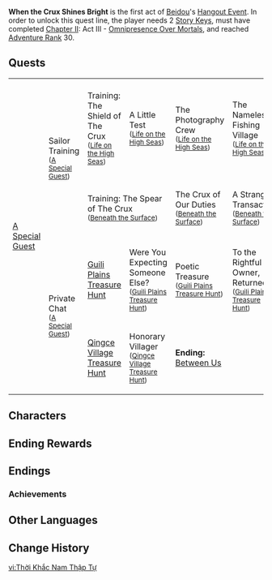 {{Act Infobox
|image          = Story Card Hangout Beidou.png
|type           = Hangout
|act            = I
|character      = Beidou
|ARReq          = 30
|archonQuestReq = [[Chapter II]]: Act III - [[Omnipresence Over Mortals]]
|keyReq         = 2
}}
'''When the Crux Shines Bright ''' is the first act of [[Beidou]]'s [[Hangout Event]]. In order to unlock this quest line, the player needs 2 [[Story Key]]s, must have completed [[Chapter II]]: Act III - [[Omnipresence Over Mortals]], and reached [[Adventure Rank]] 30.
==Quests==
{| class="wikitable" style="width:100%;"
|-
| rowspan="6" |[[A Special Guest]]
| rowspan="4" |Sailor Training<br /><small>([[A Special Guest#Sailor Training|A Special Guest]])</small>
| rowspan="3" |Training: The Shield of The Crux<br /><small>([[Life on the High Seas#Training: The Shield of The Crux|Life on the High Seas]])</small>
| rowspan="3" |A Little Test<br /><small>([[Life on the High Seas#A Little Test|Life on the High Seas]])</small>
| rowspan="2" |The Photography Crew<br /><small>([[Life on the High Seas#The Photography Crew|Life on the High Seas]])</small>
| rowspan="2" |The Nameless Fishing Village<br /><small>([[Life on the High Seas#The Nameless Fishing Village|Life on the High Seas]])</small>
| rowspan="2" |The Long Years<br /><small>([[Life on the High Seas#The Long Years|Life on the High Seas]])</small>
| rowspan="2" |A Smattering of Memories<br /><small>([[Life on the High Seas#A Smattering of Memories|Life on the High Seas]])</small>
|Snap!<br /><small>([[Life on the High Seas#Snap!|Life on the High Seas]])</small>
|'''Ending:''' [[Life on the High Seas#Ending: Photography Class for Two|Photography Class for Two]]
|-
|'''Ending:''' [[Life on the High Seas#Ending: .22Flirtatious.22|"Flirtatious"]]
|
|-
| rowspan="2" |The Crux of Our Duties<br /><small>([[Beneath the Surface#The Crux of Our Duties|Beneath the Surface]])</small>
| rowspan="2" |A Strange Transaction<br /><small>([[Beneath the Surface#A Strange Transaction|Beneath the Surface]])</small>
| rowspan="2" |'''Ending:''' [[Beneath the Surface#Ending: Once Everything is Over|Once Everything is Over]]
| rowspan="2" |
| rowspan="2" |
| rowspan="2" |
|-
| colspan="2" |Training: The Spear of The Crux<br /><small>([[Beneath the Surface#Training: The Spear of The Crux|Beneath the Surface]])</small>
|-
| rowspan="2" |Private Chat<br /><small>([[A Special Guest#Private Chat|A Special Guest]])</small>
|[[Guili Plains Treasure Hunt]]
|Were You Expecting Someone Else?<br /><small>([[Guili Plains Treasure Hunt#Were You Expecting Someone Else?|Guili Plains Treasure Hunt]])</small>
|Poetic Treasure<br /><small>([[Guili Plains Treasure Hunt#Poetic Treasure|Guili Plains Treasure Hunt]])</small>
|To the Rightful Owner, Returned<br /><small>([[Guili Plains Treasure Hunt#To the Rightful Owner, Returned|Guili Plains Treasure Hunt]])</small>
|'''Ending:''' [[Guili Plains Treasure Hunt#Ending: Sakura Blooms Upon Guili Fell|Sakura Blooms Upon Guili Fell]]
|
|
|
|-
|[[Qingce Village Treasure Hunt]]
|Honorary Villager<br /><small>([[Qingce Village Treasure Hunt#Honorary Villager|Qingce Village Treasure Hunt]])</small>
|'''Ending:''' [[Qingce Village Treasure Hunt#Ending: Between Us|Between Us]]
|
|
|
|
|
|}

==Characters==
{{Character Appearances|type=Hangout Event}}

==Ending Rewards==
{{Hangout Event Rewards
|1 hangout memory = {{Card|Adventure EXP|100}}<!--
------------------->{{Card|Primogem|20}}<!--
------------------->{{Card|Guide to Gold|3}}
|2 hangout memory = {{Card|Adventure EXP|100}}<!--
------------------->{{Card|Hero's Wit|5}}<!--
------------------->{{Card|Vajrada Amethyst Fragment|3}}
|3 hangout memory = {{Card|Adventure EXP|100}}<!--
------------------->{{Card|Primogem|20}}<!--
------------------->{{Card|Flash-Fried Filet|5}}
|4 hangout memory = {{Card|Adventure EXP|100}}<!--
------------------->{{Card|Hero's Wit|5}}<!--
------------------->{{Card|Vajrada Amethyst Fragment|3}}
|5 hangout memory = {{Card|Adventure EXP|100}}<!--
------------------->{{Card|Primogem|20}}<!--
------------------->{{Card|Guide to Gold|3}}
}}

==Endings==
{{Hangout Event Endings
|character    = Beidou
|act          = 1
|ending1      = Photography Class for Two
|ending1_text = Laughter breaks the solitude of the long-silent village, and the lonesome scene grows pleasant once again.
|ending2      = "Flirtatious"
|ending_alt2  = Flirtatious
|ending2_text = "I thought we agreed to strike a flirtatious pose..." "Sorry, you agreed with who again!?"
|ending3      = Once Everything is Over
|ending_alt3  = Once Everything Is Over
|ending3_text = Beidou hopes to see you onboard again someday.
|ending4      = Sakura Blooms Upon Guili Fell
|ending4_text = As the sakura from one's homeland sink into the sea, so too the wandering son's thoughts are delivered to his mother...
|ending5      = Between Us
|ending5_text = Community and cheer are the web that connects human hearts.
}}

===Achievements===
{{Achievement Topic Table|quest=When the Crux Shines Bright|requirements=1}}

==Other Languages==
{{Other Languages
|en      = When the Crux Shines Bright
|zhs     = 南十字闪耀时
|zhs_rm  = Nánshízi Shǎnyào Shí
|zht     = 南十字閃耀時
|zht_rm  = Nánshízi Shǎnyào Shí
|zh_tl   = Shining Moment of the Crux
|ja      = 南十字が輝く時
|ja_rm   = Minamijuuji ga Kagayaku Toki
|ja_tl   = When the Crux Glitters
|ko      = 남십자가 반짝이는 순간
|ko_rm   = 
|ko_tl   = 
|es      = Cuando la Flota Crux brilla refulgente
|es_tl   = 
|fr      = Quand le Crux brille de mille feux
|fr_tl   = When the Crux Shines Brightly
|ru      = Когда сияет Южный Крест
|ru_tl   = When the Southern Cross Shines
|ru_note = "The Southern Cross" comes from the translations of "The Crux" in Chinese, Japanese, and Korean.
|th      = ช่วงเวลาเกรียงไกรของกองเรือ Crux
|th_rm   = 
|th_tl   = 
|vi      = Thời Khắc Nam Thập Tự
|vi_tl   = 
|de      = Sternstunde der Crux
|de_tl   = Crux' Great Moment
|id      = Saat Crux Bersinar Terang
|id_tl   = When the Crux Shines Bright
|pt      = Quando a Frota Crux Brilha
|pt_tl   = When the Crux Fleet Shines
}}

==Change History==
{{Change History|2.3}}

[[vi:Thời Khắc Nam Thập Tự]]